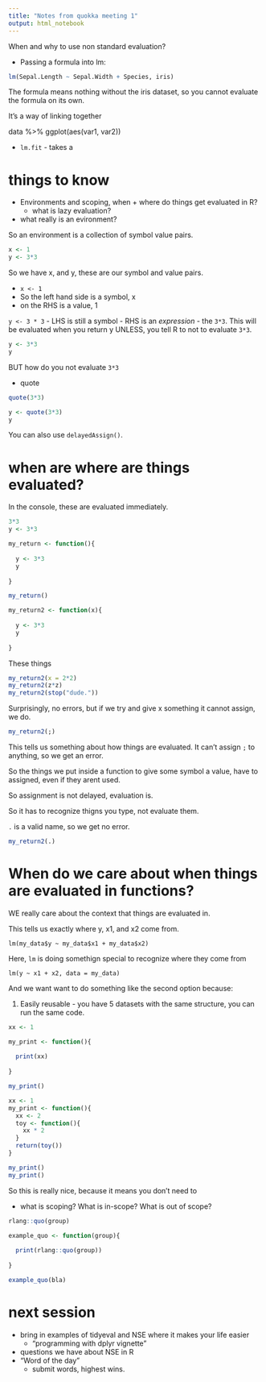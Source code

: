 ```yaml
---
title: "Notes from quokka meeting 1"
output: html_notebook
---
```


When and why to use non standard evaluation?
  
- Passing a formula into lm: 

```r

lm(Sepal.Length ~ Sepal.Width + Species, iris)

```

The formula means nothing without the iris dataset, so you cannot evaluate the formula on its own.

It's a way of linking together

data %>% ggplot(aes(var1, var2))

- `lm.fit` - takes a 

# things to know

- Environments and scoping, when + where do things get evaluated in R?
  - what is lazy evaluation?
- what really is an evironment?

So an environment is a collection of symbol value pairs.

```r
x <- 1
y <- 3*3
```

So we have x, and y, these are our symbol and value pairs.

- `x <- 1`
- So the left hand side is a symbol, x
- on the RHS is a value, 1

`y <- 3 * 3`
- LHS is still a symbol
- RHS is an _expression_ - the `3*3`. This will be evaluated when you return y UNLESS, you tell R to not to evaluate `3*3`.

```r
y <- 3*3
y
```

BUT how do you not evaluate `3*3`

- quote

```r
quote(3*3)
```

```r
y <- quote(3*3)
y
```


You can also use `delayedAssign()`.

# when are where are things evaluated?

In the console, these are evaluated immediately.

```r
3*3
y <- 3*3
```

```r

my_return <- function(){
  
  y <- 3*3
  y
  
}

my_return()

```

```r

my_return2 <- function(x){
  
  y <- 3*3
  y
  
}

```

These things

```r
my_return2(x = 2*2)
my_return2(z*z)
my_return2(stop("dude."))


```

Surprisingly, no errors, but if we try and give x something it cannot assign, we do.

```r
my_return2(;)
```

This tells us something about how things are evaluated.
It can't assign `;` to anything, so we get an error.

So the things we put inside a function to give some symbol a value, have to assigned, even if they arent used.

So assignment is not delayed, evaluation is.

So it has to recognize thigns you type, not evaluate them.

`.` is a valid name, so we get no error.

```r
my_return2(.)
```

# When do we care about when things are evaluated in functions?

WE really care about the context that things are evaluated in.

This tells us exactly where y, x1, and x2 come from.

`lm(my_data$y ~ my_data$x1 + my_data$x2)`

Here, `lm` is doing somethign special to recognize where they come from

`lm(y ~ x1 + x2, data = my_data)`

And we want want to do something  like the second option because:

1. Easily reusable - you have 5 datasets with the same structure, you can run the same code.


```r
xx <- 1

my_print <- function(){
  
  print(xx)
  
}

my_print()

```

```r
xx <- 1
my_print <- function(){
  xx <- 2
  toy <- function(){
    xx * 2
  }
  return(toy())
}

my_print()
my_print()

```

So this is really nice, because it means you don't need to 

- what is scoping? What is in-scope? What is out of scope?

```r

rlang::quo(group)

example_quo <- function(group){
  
  print(rlang::quo(group))
  
}

example_quo(bla)


```


# next session

- bring in examples of tidyeval and NSE where it makes your life easier
  - "programming with dplyr vignette"
- questions we have about NSE in R
- "Word of the day"
  - submit words, highest wins.
  
